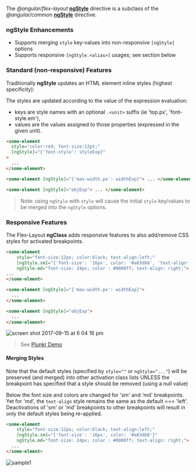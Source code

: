 
<Meta title="主题/样式布局/ngStyle" id="ngStyle" />

The _@angular/flex-layout_ [**ngStyle**][ngstyle] directive is a subclass of the _@angular/common_
[**ngStyle**][aiongstyle] directive.

### ngStyle Enhancements

- Supports merging `style` key-values into non-responsive `[ngStyle]` options
- Supports responsive `[ngStyle.<alias>]` usages; see section below

### Standard (non-responsive) Features

Traditionally **ngStyle** updates an HTML element inline styles (highest specificity):

The styles are updated according to the value of the expression evaluation:

- keys are style names with an optional `.<unit>` suffix (ie 'top.px', 'font-style.em'),
- values are the values assigned to those properties (expressed in the given unit).

```html
<some-element
  style="color:red; font-size:12pt;"
  [ngStyle]="{'font-style': styleExp}"
>
  ...
</some-element>

<some-element [ngStyle]="{'max-width.px': widthExp}"> ... </some-element>

<some-element [ngStyle]="objExp"> ... </some-element>
```

> Note: using `ngStyle` with `style` will cause the initial `style` key/values to be merged into the `ngStyle` options.

### Responsive Features

The Flex-Layout **ngClass** adds responsive features to also add/remove CSS styles for activated breakpoints.

```html
<some-element
    style="font-size:12px; color:black; text-align:left;"
    [ngStyle.sm]="{'font-size': '16px', color: '#a63db8', 'text-align': 'center'}"
    ngStyle.md="font-size: 24px; color : #0000ff; text-align: right;">
...
</some-elment>

<some-element [ngStyle]="{'max-width.px': widthExp}">
  ...
</some-element>

<some-element [ngStyle]="objExp">
  ...
</some-element>
```

![screen shot 2017-09-15 at 6 04 16 pm](https://user-images.githubusercontent.com/210413/30506288-5adb4cc8-9a40-11e7-9701-e9973a1565f5.png)

> See [Plunkr Demo](https://plnkr.co/edit/s4ujRdD2RBkdJEYKxYtJ?p=preview)

#### Merging Styles

Note that the default styles (specified by `style=""` or `ngStyle="..."`) will be preserved (and merged) into other
activation class lists UNLESS the breakpoint has specified that a style should be removed (using a null value)

Below the font size and colors are changed for 'sm' and 'md' breakpoints. Yet for 'md', the `text-align` style remains
the same as the default === 'left'. Deactivations of 'sm' or 'md' breakpoints to other breakpoints will result in only
the default styles being re-applied.

```html
<some-element
    style="font-size:12px; color:black; text-align:left;"
    [ngStyle.sm]="{'font-size': '16px', color: '#a63db8'}"
    ngStyle.md="font-size: 24px; color : #0000ff; text-align: right;">
  ...
</some-elment>
```

![sample1](https://user-images.githubusercontent.com/210413/30512495-e974c33a-9ab6-11e7-8dec-9805219baaac.jpg)

[ngstyle]: https://github.com/angular/flex-layout/blob/master/src/lib/extended/style/style.ts#L54
[aiongstyle]: https://github.com/angular/angular/blob/master/packages/common/src/directives/ng_style.ts#L34

